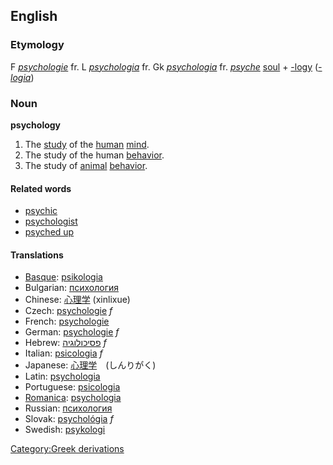 {{wikipedia}}
==English==
===Etymology===
F ''[[psychologie]]'' fr. L ''[[psychologia]]'' fr. Gk ''[[psychologia]]'' fr. ''[[psyche]]'' [[soul]] + [[-logy]] (''[[-logia]]'')

===Noun===
'''psychology'''

# The [[study]] of the [[human]] [[mind]].
# The study of the human [[behavior]].
# The study of [[animal]] [[behavior]].

====Related words====
*[[psychic]]
*[[psychologist]]
*[[psyched up]]

====Translations====
*[[Basque]]: [[psikologia]]
*Bulgarian: [[психология]]
*Chinese: [[心理学]] (xinlixue)
*Czech: [[psychologie]] ''f''
*French: [[psychologie]]
*German: [[psychologie]] ''f''
*Hebrew: [[פסיכולוגיה]] ''f''
*Italian: [[psicologia]] ''f''
*Japanese: [[心理学]]　(しんりがく)
*Latin: [[psychologia]]
*Portuguese: [[psicologia]]
*[[Romanica]]: [[psychologia]]
*Russian: [[психология]]
*Slovak: [[psychológia]] ''f''
*Swedish: [[psykologi]]
[[Category:Greek derivations]]